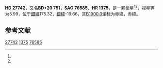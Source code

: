 {{Starbox begin
| name = HD 27742
}}
{{Starbox observe
| epoch = [[J2000.0|J2000.0]]
| constell = {{星座名待查}}<ref name=SIMBAD>{{cite web
 | url=http://simbad.u-strasbg.fr/simbad/sim-id?Ident=HR+1375
 | title=Pulsating variable Star
 | publisher=Centre de Données astronomiques de Strasbourg
 | work=SIMBAD
 | accessdate=2012-07-13
 | archive-date=2016-03-18
 | archive-url=https://web.archive.org/web/20160318235033/http://simbad.u-strasbg.fr/simbad/sim-id?Ident=HR+1375
 | dead-url=no
 }}</ref><ref name=DATA>{{cite web
 | url=http://vizier.u-strasbg.fr/viz-bin/VizieR-5?-out.add=.&-source=5050&-corr=PK=HR&-out.max=9999&HR=1375
 | title=VizieR Detailed Page
 | accessdate=2012-07-13
 | archive-date=2016-03-04
 | archive-url=https://web.archive.org/web/20160304204252/http://vizier.u-strasbg.fr/viz-bin/VizieR-5?-out.add=.&-source=5050&-corr=PK=HR&-out.max=9999&HR=1375
 | dead-url=no
 }}</ref>
| 星官 = 
| ra = {{RA|4|23|32.4}}<ref name=SIMBAD /><ref name=DATA />
| dec = {{DEC|+20|58|56}}<ref name=SIMBAD /><ref name=DATA />
| appmag_v = 5.99<ref name=SIMBAD /><ref name=DATA />
}}
{{Starbox character
| class = B8IV-V<ref name=SIMBAD /><ref name=DATA />
| b-v = 0.03<ref name=SIMBAD /><ref name=DATA />
| u-b = -0.26<ref name=SIMBAD /><ref name=DATA />
| r-i = <ref name=SIMBAD /><ref name=DATA />
| variable = 
}}
{{Starbox astrometry
| radial_v = -0.26
| prop_mo_ra = 18
| parallax = 
| p_error = 
}}
{{Starbox catalog
| names =BD+20 751，[[SAO星表|SAO]] 76585，[[HD星表|HD]] 27742，[[HR星表|HR]] 1375}}
{{Starbox reference |Simbad=HR+1375}}
{{Starbox end}}

'''HD 27742'''，又名'''BD+20 751'''，'''SAO 76585'''、'''HR 1375'''，是一颗恒星<ref name=SIMBAD /><ref name=DATA />，视星等为5.99，位于[[銀道座標系|銀經]]175.32，[[銀道座標系|銀緯]]-19.66，其[[B1900.0|B1900.0]]坐标为赤經{{RA|4|17|38.7}}，赤緯{{DEC|+20|-19.66|56}}。

== 参考文献 ==
{{reflist}}

{{star-stub}}

[[Category:HD和HDE天體|27742]]
[[Category:HR天體|1375]]
[[Category:SAO天體|76585]]